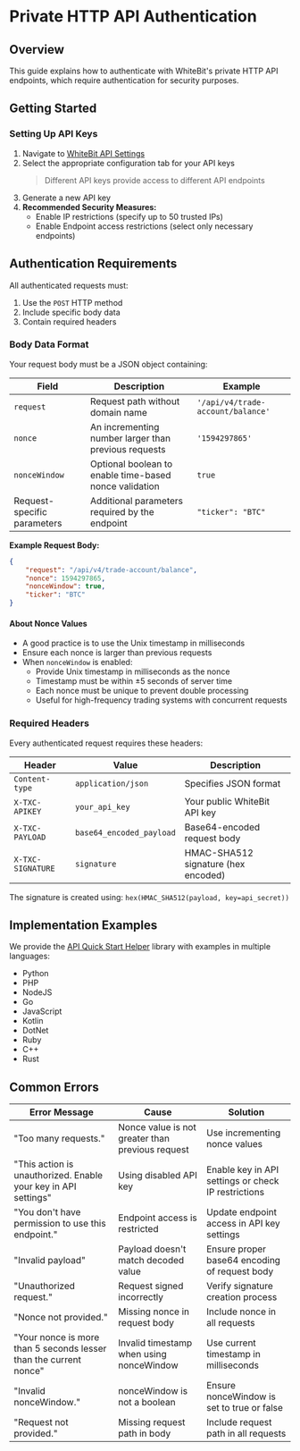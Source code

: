 # Private HTTP API Authentication

## Overview

This guide explains how to authenticate with WhiteBit's private HTTP API endpoints, which require authentication for security purposes.

## Getting Started

### Setting Up API Keys

1. Navigate to [WhiteBit API Settings](https://whitebit.com/settings/api)
2. Select the appropriate configuration tab for your API keys
   > Different API keys provide access to different API endpoints
3. Generate a new API key
4. **Recommended Security Measures:**
   - Enable IP restrictions (specify up to 50 trusted IPs)
   - Enable Endpoint access restrictions (select only necessary endpoints)

## Authentication Requirements

All authenticated requests must:
1. Use the `POST` HTTP method
2. Include specific body data
3. Contain required headers

### Body Data Format

Your request body must be a JSON object containing:

| Field | Description | Example |
|-------|-------------|---------|
| `request` | Request path without domain name | `'/api/v4/trade-account/balance'` |
| `nonce` | An incrementing number larger than previous requests | `'1594297865'` |
| `nonceWindow` | Optional boolean to enable time-based nonce validation | `true` |
| Request-specific parameters | Additional parameters required by the endpoint | `"ticker": "BTC"` |

**Example Request Body:**
```json
{
    "request": "/api/v4/trade-account/balance",
    "nonce": 1594297865,
    "nonceWindow": true,
    "ticker": "BTC"
}
```

#### About Nonce Values

- A good practice is to use the Unix timestamp in milliseconds
- Ensure each nonce is larger than previous requests
- When `nonceWindow` is enabled:
  - Provide Unix timestamp in milliseconds as the nonce
  - Timestamp must be within ±5 seconds of server time
  - Each nonce must be unique to prevent double processing
  - Useful for high-frequency trading systems with concurrent requests

### Required Headers

Every authenticated request requires these headers:

| Header | Value | Description |
|--------|-------|-------------|
| `Content-type` | `application/json` | Specifies JSON format |
| `X-TXC-APIKEY` | `your_api_key` | Your public WhiteBit API key |
| `X-TXC-PAYLOAD` | `base64_encoded_payload` | Base64-encoded request body |
| `X-TXC-SIGNATURE` | `signature` | HMAC-SHA512 signature (hex encoded) |

The signature is created using: `hex(HMAC_SHA512(payload, key=api_secret))`

## Implementation Examples

We provide the [API Quick Start Helper](https://github.com/whitebit-exchange/api-quickstart) library with examples in multiple languages:

- Python
- PHP
- NodeJS
- Go
- JavaScript
- Kotlin
- DotNet
- Ruby
- C++
- Rust

## Common Errors

| Error Message | Cause | Solution |
|---------------|-------|----------|
| "Too many requests." | Nonce value is not greater than previous request | Use incrementing nonce values |
| "This action is unauthorized. Enable your key in API settings" | Using disabled API key | Enable key in API settings or check IP restrictions |
| "You don't have permission to use this endpoint." | Endpoint access is restricted | Update endpoint access in API key settings |
| "Invalid payload" | Payload doesn't match decoded value | Ensure proper base64 encoding of request body |
| "Unauthorized request." | Request signed incorrectly | Verify signature creation process |
| "Nonce not provided." | Missing nonce in request body | Include nonce in all requests |
| "Your nonce is more than 5 seconds lesser than the current nonce" | Invalid timestamp when using nonceWindow | Use current timestamp in milliseconds |
| "Invalid nonceWindow." | nonceWindow is not a boolean | Ensure nonceWindow is set to true or false |
| "Request not provided." | Missing request path in body | Include request path in all requests |
